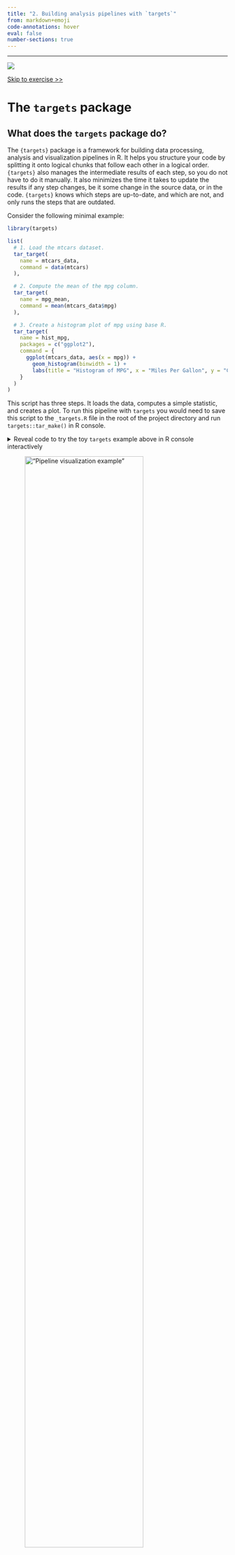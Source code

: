 ```yaml
---
title: "2. Building analysis pipelines with `targets`"
from: markdown+emoji
code-annotations: hover
eval: false
number-sections: true
---
```


-----

![](media/images/blocks-targets.png)

[Skip to exercise \>\>](#exercise)

# The `targets` package {#targets}

## What does the `targets` package do?

The `{targets}` package is a framework for building data processing, analysis and visualization pipelines in R. It helps you structure your code by splitting it onto logical chunks that follow each other in a logical order. `{targets}` also manages the intermediate results of each step, so you do not have to do it manually. It also minimizes the time it takes to update the results if any step changes, be it some change in the source data, or in the code. `{targets}` knows which steps are up-to-date, and which are not, and only runs the steps that are outdated.

Consider the following minimal example:

```r
library(targets)

list(
  # 1. Load the mtcars dataset.
  tar_target(
    name = mtcars_data,
    command = data(mtcars)
  ),

  # 2. Compute the mean of the mpg column.
  tar_target(
    name = mpg_mean,
    command = mean(mtcars_data$mpg)
  ),

  # 3. Create a histogram plot of mpg using base R.
  tar_target(
    name = hist_mpg,
    packages = c("ggplot2"),
    command = {
      ggplot(mtcars_data, aes(x = mpg)) +
        geom_histogram(binwidth = 1) +
        labs(title = "Histogram of MPG", x = "Miles Per Gallon", y = "Count")
    }
  )
)
```

This script has three steps. It loads the data, computes a simple statistic, and creates a plot. To run this pipeline with `targets` you would need to save this script to the `_targets.R` file in the root of the project directory and run `targets::tar_make()` in R console.

<details>
<summary>Reveal code to try the toy `targets` example above in R console interactively</summary>

To quickly run the pipeline above in R console without setting up `targets` properly and creating an R script file, you can use the code below, that can be pasted in to the R console (and it will make the pipeline run in a temporary directory):

```r
library(targets)
tar_dir({
  tar_script({
    library(targets)
    list(
      # Load the mtcars dataset.
      tar_target(mtcars_data, mtcars),
      
      # Compute the mean of the mpg column.
      tar_target(mpg_mean, mean(mtcars_data$mpg)),
      
      # Create a histogram plot of mpg using base R.
      # The plot is saved as a PNG file and the filename is returned.
      tar_target(plot_mpg, {
        png("hist_mpg.png")  # Open a PNG device.
        hist(mtcars_data$mpg,
             breaks = "Sturges",
             main = "Histogram of MPG",
             xlab = "Miles Per Gallon",
             ylab = "Frequency",
             col = "lightblue")
        dev.off()  # Close the device.
        "hist_mpg.png"  # Return the filename as the target value.
      })
    )
  }, ask = FALSE)
  
  # Run all targets defined in the pipeline.
  tar_make()

})
```

You will get output similar to this:

```r
▶ dispatched target mtcars_data
● completed target mtcars_data [0 seconds, 1.225 kilobytes]
▶ dispatched target plot_mpg
● completed target plot_mpg [0.011 seconds, 65 bytes]
▶ dispatched target mpg_mean
● completed target mpg_mean [0 seconds, 52 bytes]
▶ ended pipeline [0.059 seconds]
```

It would mean that all steps have been executed successfully.

Similarly, if you add `tar_visnetwork()` after `tar_make()`, you will get a visualization of the pipeline:

```r
library(targets)
tar_dir({
  tar_script({
    library(targets)
    list(
      # Load the mtcars dataset.
      tar_target(mtcars_data, mtcars),
      
      # Compute the mean of the mpg column.
      tar_target(mpg_mean, mean(mtcars_data$mpg)),
      
      # Create a histogram plot of mpg using base R.
      # The plot is saved as a PNG file and the filename is returned.
      tar_target(plot_mpg, {
        png("hist_mpg.png")  # Open a PNG device.
        hist(mtcars_data$mpg,
             breaks = "Sturges",
             main = "Histogram of MPG",
             xlab = "Miles Per Gallon",
             ylab = "Frequency",
             col = "lightblue")
        dev.off()  # Close the device.
        "hist_mpg.png"  # Return the filename as the target value.
      })
    )
  }, ask = FALSE)
  
  # Run all targets defined in the pipeline.
  tar_make()
  tar_visnetwork()
})

```

You would get output similar to the one in the @fig-mtcars-visnet below.
</details>

!["Pipeline visualization example"](media/images/mtcars-visnet.png){#fig-mtcars-visnet width=80%}

As you can see in @fig-mtcars-visnet, `{targets}` knows that the summary statistic and the plot depend on the data. If you were to change the first step of the pipeline, then the next time you ask `{targets}` to update the pipeline, it would only run steps two and three. If, however, instead of changing the data, you changed the code for the plot (e.g. change the title), then the pipeline would only re-run step three. This way, you do not have to manually keep track of what might have changed in the data or the code, or, in more complex pipelines, in the intermediate data (such as cross-validation folds for machine learning models) - `{targets}` will figure it out for you.

# Exercise {#exercise}

## Goal

The goal of this exercise is to use the project folder that you have set up in the previous exercise with `{renv}` to create a simple analysis pipeline using `{targets}`.

::: {.callout-note}
If you have not successfully completed the previous exercise, you can start the current one by downloading the repository [https://github.com/e-kotov/2025-mpidr-workflows-reference-01](https://github.com/e-kotov/2025-mpidr-workflows-reference-01){target="_blank"} and extracting it to your computer.
:::

## Instructions

## Open the project folder in your editor

Open either your own project, or our reference project snapshot form the Note above.

If you open your own project, you should see in the R console:

```r
- Project 'path/on/your/computer/to/your/project' loaded. [renv 1.1.1]
```

If you open our reference project, you should see in the R console:

```r
OK
- Installing renv  ... OK

- Project 'path/on/your/computer/2025-mpidr-workflows-reference-01' loaded. [renv 1.1.1]
- One or more packages recorded in the lockfile are not installed.
- Use `renv::status()` for more details.
```

::: {.callout-note}
The reason you will see that the packages are not installed, is because the library of R packages is specific to an operating system and is considered as a disposable storage. By default, it is not pushed to GitHub. Therefore, when you copy such project from GitHub, you don't have the packages, but you have all the files to restore the packages as required by the `renv.lock` file.
:::

## Restore (install) the R packages in the project

### In your own project

In your own project, you need to run:

```r
renv::status()
```

This is to make sure that all the packages are installed in the project. If any packages are still missing, see the step below.

### In our reference project

If you are working in our reference project from [https://github.com/e-kotov/2025-mpidr-workflows-reference-01](https://github.com/e-kotov/2025-mpidr-workflows-reference-01){target="_blank"}, you need to run:

```r
renv::restore()
```

After you confirm, you should see the package installation process.

Once the installation finishes, to make sure you have successfully installed all packages, run:

```r
renv::status()
```

You should get something like this:

```r
No issues found -- the project is in a consistent state.
```

## Setup the `{targets}` pipeline

You could of course create a `targets` pipeline manually, but there is a handy R function to initialize a template for you:

```r
targets::use_targets()
```

Agree to that and `{renv}` will take over again to install a new package. Don't forget to add it to the `renv.lock` file with `renv::snapshot()` later.

Once this is done, you should get a new file `_targets.R` in the root of your project folder.

## Explore the sample pipeline

Before editing the `_targets.R` file, explore the pipeline that is already defined in the file.

First, run this to see the interactive graph of the pipeline (you will need to agree to install `visNetwork` package when you run this for the first time, run the command again if you still don't see the visualisation in the viewer):

```r
targets::tar_visnetwork()
```

You will see that all steps are currently outdated.

Now you can runn all the steps in the pipeline:

```r
targets::tar_make()
```

Notice that you a new folder called `_targets` is created in the project folder. This is where the output of the pipeline will be stored as well as some metadata.

If you run `targets::tar_visnetwork()` again, you will find all steps are now up-to-date.

Now you can inspect in the `R` console the results of each step. You do not need to think where each output is saved, as all outputs are always stored in the `_targets` folder and are accessible by their name. For example:

```r
tmp_object <- targets::tar_read(data)
print(tmp_object)
rm(tmp_object)
```

This will read the `data` object that is the output of the first step of the example pipeline and print it to the console. Finally, we also remove this object from the workspace to keep it clean.

You may also load the object `data` with its name directly into the workspace with:

```r
targets::tar_load(data)
```

```r
ls()
```

```r
[1] "data"
```

Now clean the workspace/environment:

```r
rm(list = ls())
```

To delete saved outputs of all or certain (see the [documentation](https://docs.ropensci.org/targets/reference/tar_destroy.html){target="_blank"}) steps, run:

```r
targets::tar_destroy()
```

To delete the saved results of steps that you might have deleted and will not use anymore, you could run:

```r
targets::tar_prune()
```

## Adjust `targets` settings

Feel free to remove most of the comments in the example `_targets.R` file, espetially the ones regarding the targets options. We recommend you do set the options as follows:

```r
tar_option_set(
  format = "qs"
)
```

The `qs`/`qs2` format is a faster and more space efficient alternative to `rds` format. You can read more about it in the [`qs2` documentation](https://github.com/qsbase/qs2?tab=readme-ov-file#single-threaded). This will be the format that `targets` uses to save the output of each step of the pipeline, unless you specify `format = 'file'`, or set it to something else in the specicfic `tar_target()` step.

::: {.callout-note}
You might also notice that we suggest to remove the `packages` option from `tar_option_set()` that was originally there. This is because it is much safer to specify the packages you need in each `tar_target()` step individually. This might seem like a lot of work, but it it has many advatanges:

- Each step runs much faster, as unnecessary packages are not loaded.
- You can prevent potential package conflicts. In big projects with hundreds of packages, some packages may not work well when loaded simultaneously (which would happen if you specify the `packages` option globally for all steps).
- It is much easier to debug, as you can see which packages are loaded at each step.
:::

For more `targets` options, you can see the documentation for [`tar_option_set()`](https://docs.ropensci.org/targets/reference/tar_option_set.html){target="_blank"}.

## Analysis step 1 - Get the data {#step1-get-data}

See the code in Jonas's repository at [https://github.com/jschoeley/openscience25/tree/main/layer2-communal/example_2-1](https://github.com/jschoeley/openscience25/tree/main/layer2-communal/example_2-1){target="_blank"}.

Let us try to implement the steps from his code in a `targets` pipeline. We will guide you through the first pipeline step together.

### Wrap data download step into a function

We first need to implement the data download step found in [https://github.com/jschoeley/openscience25/blob/main/layer2-communal/example_2-1/code/10-download_input_data_from_zenodo.R](https://github.com/jschoeley/openscience25/blob/main/layer2-communal/example_2-1/code/10-download_input_data_from_zenodo.R){target="_blank"}.

We will keep all functions that implement the steps in a separate folder called `R`. Create this folder manually and create a file called `10-download_input_data_from_zenodo.R` in it. Copy the code from Jonas's repository and save it in this new file, but convert it to a function that we could call from the `targets` pipeline. Compared to Jonas's original code, this function needs to make sure that the folder for the file downloads exists and also return the paths to the downloaded data files. See the suggested function below:

```r
# Download analysis input data from Zenodo
download_files_from_zenodo <- function(
  data_folder = "data"
) {
  # make sure the data folder exists
  if (!dir.exists(data_folder)) {
    dir.create(data_folder, recursive = TRUE)
  }

  # download the files
  download.file(
    url = 'https://zenodo.org/records/15033155/files/10-euro_education.csv?download=1',
    destfile = paste0(data_folder, "/10-euro_education.csv")
  )

  download.file(
    url = 'https://zenodo.org/records/15033155/files/10-euro_sectors.csv?download=1',
    destfile = paste0(data_folder, "/10-euro_sectors.csv")
  )

  download.file(
    url = 'https://zenodo.org/records/15033155/files/10-euro_geo_nuts2.rds?download=1',
    destfile = paste0(data_folder, "/10-euro_geo_nuts2.rds")
  )

  # find the downloaded files
  data_from_zenodo <- list.files("data", full.names = TRUE)

  # return the list of files
  return(data_from_zenodo)
}
```

Compare this to the original code from Jonas's repository at [https://github.com/jschoeley/openscience25/blob/main/layer2-communal/example_2-1/code/10-download_input_data_from_zenodo.R](https://github.com/jschoeley/openscience25/blob/main/layer2-communal/example_2-1/code/10-download_input_data_from_zenodo.R){target="_blank"}.

Now, to implement this first step into the pipeline, let us find the list of steps in the end of the `_targets.R` file, it's the one where all the steps are listed, each starting with `tar_target()`.

Remove all the example steps and insert your own:

```r
list(
  # download files from zenodo
  tar_target(
    name = data_from_zenodo,
    command = download_files_from_zenodo(
      data_folder = "data"
    ),
    format = "file"
  )
)
```

Notice that we have added `format = "file"` to our first step. This means that `targets` should expect not a generic `R` object like a `data.frame`, `list`, or `vector` as on output of the `download_files_from_zenodo()` function, but a vector of files. This is useful for actions such as file downloads, as `targets` will be checking on it's own if all expected files are actually downloaded.

The final step is to inform `targets` that we want to run the pipeline by executing the `targets::tar_make()`.

### Download files by executing the pipeline

Now you can run the pipeline by executing:

```r
targets::tar_make()
```

You should get something like this:

```r
▶ dispatched target data_from_zenodo
trying URL 'https://zenodo.org/records/15033155/files/10-euro_education.csv?download=1'
Content type 'text/plain; charset=utf-8' length 11150 bytes (10 KB)
==================================================
downloaded 10 KB

trying URL 'https://zenodo.org/records/15033155/files/10-euro_sectors.csv?download=1'
Content type 'text/plain; charset=utf-8' length 20626 bytes (20 KB)
================================
downloaded 20 KB

trying URL 'https://zenodo.org/records/15033155/files/10-euro_geo_nuts2.rds?download=1'
Content type 'application/octet-stream' length 261344 bytes (255 KB)
=======
downloaded 255 KB

● completed target data_from_zenodo [0.894 seconds, 293.12 kilobytes]
▶ ended pipeline [0.94 seconds]
```

The pipeline downloaded the files from Zenodo and will save them into the `data` folder. You can now use the downloaded files in the next steps of the pipeline.

Make an interactive graph of the pipeline:

```r
targets::tar_visnetwork()
```


You should see a network similar to the one in @fig-ex-02-targets-zenodo-data.png.

!["Up to date workflow including getting the data and producing the basemap"](media/images/ex-02-targets-zenodo-data.png){#fig-ex-02-targets-zenodo-data.png}



::: {.callout-note}
One thing to try, is to manually delete any one of the downloaded files and run the `targets::tar_visnetwork()` function. You will then see that one of the steps is outdated, as `targets` knows from the first run that it needs to keep track of files and it has noted the file signatures.
:::

### Add data folder to `.gitignore`

As the data is preserved at Zenodo, and as it is bad practice to store data in the git repository, we should add the `data` folder to the `.gitignore` file. You can do this by executing the following command in the `R` console:

```r
usethis::use_git_ignore("data")
```

This will create a new `.gitignore` file in the root of the project (in case it did not exist) and add the `data` folder there. Now `git` tools will not prompt you to commit the `data` folder and it will never be pushed to GitHub or other remote repository you are using.



## Analysis step 2 - Create background map

Now let us add a new step that creates background map that will be re-used in all of the plots me can create following the code in Jonas's repository. We will look at the code in [https://github.com/jschoeley/openscience25/blob/main/layer2-communal/example_2-1/code/20-create_european_backgroundmap.R](https://github.com/jschoeley/openscience25/blob/main/layer2-communal/example_2-1/code/20-create_european_backgroundmap.R){target="_blank"} and adjust it to be a `targets` step executed by `tar_target()`.

Because the code there uses [`_config.yaml`](https://github.com/jschoeley/openscience25/blob/main/layer2-communal/example_2-1/code/_config.yaml){target="_blank"} to customize the plots, you will need to [download](https://github.com/jschoeley/openscience25/raw/refs/heads/main/layer2-communal/example_2-1/code/_config.yaml){target="_blank"} it and put into your project, e.g. into `config` folder.

We will also break down the code into steps, as it makes sense to isolate the code for downloading the data from Natural Earth into a separate function.

#### Step 2.1 Download Natural Earth data

Look at [the corresponding lines](https://github.com/jschoeley/openscience25/blob/9efc85e2dad9b2d1cc05da2d257c5dad01a97276/layer2-communal/example_2-1/code/20-create_european_backgroundmap.R#L28C1-L42C39){target="_blank"} in Jonas's code:

```r
# Download Eurasian geodata ---------------------------------------
eura_sf <-
  # download geospatial data for European, Asian and African countries
  ne_countries(continent = c('europe', 'asia', 'africa'),
               returnclass = 'sf', scale = 10) %>%
  # project to crs suitable for Europe
  st_transform(crs = config$crs) %>%
  # merge into single polygon
  st_union(by_feature = FALSE) %>%
  # crop to Europe
  st_crop(xmin = config$eurocrop$xmin,
          xmax = config$eurocrop$xmax,
          ymin = config$eurocrop$ymin,
          ymax = config$eurocrop$ymax)
```

We will rewrite it as a following function:

```r
# Download Eurasian geodata ---------------------------------------
download_ne_data <- function(
  crs, xmin, xmax, ymin, ymax
) {
  eura_sf <-
    # download geospatial data for European, Asian and African countries
    rnaturalearth::ne_countries(
      continent = c('europe', 'asia', 'africa'),
      returnclass = 'sf',
      scale = 10
    ) |>
    # project to crs suitable for Europe
    sf::st_transform(crs = crs) |>
    # merge into single polygon
    sf::st_union(by_feature = FALSE) |>
    # crop to Europe
    sf::st_crop(xmin = xmin, xmax = xmax, ymin = ymin, ymax = ymax)

  return(eura_sf)
}
```

As you can see, we got rid of the references to `yaml` file, which is one of the ways to approach it. Any preferences previously set in yaml file are now set in the function parameters.

We also prefixed each function call with a package name. We do this to be more aware of which packages we use in each function to minimize the potential for conflicts.

In the list of `targets` steps we will add the call as follows:

```r
tar_target(
  name = eura_sf,
  packages = c("rnaturalearth", "sf"),
  command = download_ne_data(
    crs = 3035,
    xmin = 25.0e+5,
    xmax = 75.0e+5,
    ymin = 13.5e+5,
    ymax = 54.5e+5
  )
)
```

Note that:

- We specified the `packages` argument for an individual target step.
- We did not specify the `format = "file"`, so by default it will be `qs2` format, as specified above in `tar_option_set()`.

::: {.callout-note}
As you might have noticed, we set the name of the `targets` step as `eura_sf`, and we also return an object called `eura_sf` from the `download_ne_data()` function. These names do NOT have to match, as in larger projects functions may be reused multiple times and they may have more generic uses and therefore return different output to different targets based on their input parameters. In this case, we are just naming the objects in the same way for convenience.
:::

Test the `targets` pipeline by running it and making an interactive graph:

```r
targets::tar_make()
targets::tar_visnetwork()
```

You should see a network similar to the one in @fig-ex-02-targets-ne-data.

!["Up to date workflow including getting the data and producing the basemap"](media/images/ex-02-targets-ne-data.png){#fig-ex-02-targets-ne-data}




## Step 2.2 Wrap background map creation step into a function

Create a file `20-create_european_backgroundmap.R` in `R` subfolder of your project.

Look at [the first few lines](https://github.com/jschoeley/openscience25/blob/9efc85e2dad9b2d1cc05da2d257c5dad01a97276/layer2-communal/example_2-1/code/20-create_european_backgroundmap.R#L15-L26){target="_blank"} in Jonas's code, just after the `library()` calls (which we will look at later).

Original lines:

```r
# input and output paths
paths <- list()
paths$input <- list(
  config = './code/_config.yaml'
  
)
paths$output <- list(
  euro_basemap.rds = './data/20-euro_basemap.rds'
)

# global configuration
config <- read_yaml(paths$input$config)
```

We do not nede to use any of these lines anymore. Previously we had to specify where to save the base map in `paths$output`. With `targets`, we do not need to manually keep track where we save intermediate results and wether or not they are up to date. Instead of saving the file at the path specified in `paths$output`, we will just return an `R` object from the function called by a particular `targets` step and it will be stored automatically for us in `_targets/objects` folder. We do not need the `_config.yaml` here anymore, as it did not contain any variables that would affect the basemap creation.

We only need [the lines](https://github.com/jschoeley/openscience25/blob/9efc85e2dad9b2d1cc05da2d257c5dad01a97276/layer2-communal/example_2-1/code/20-create_european_backgroundmap.R#L44C1-L53C15){target="_blank"} that create a `ggplot2` plot object with the basemap:

```r
# Draw a basemap of Europe ----------------------------------------
euro_basemap <-
  ggplot(eura_sf) +
  geom_sf(
    aes(geometry = geometry),
    color = NA, fill = 'grey90'
  ) +
  coord_sf(expand = FALSE, datum = NA) +
  theme_void()
```

And we rewrite these as a function:

```r
# Draw a basemap of Europe ----------------------------------------
create_european_backgroundmap <- function(
  eura_sf
) {
  # eura_sf <- targets::tar_read(eura_sf) # for debug

  euro_basemap <-
    ggplot2::ggplot(eura_sf) +
    ggplot2::geom_sf(
      aes(geometry = geometry),
      color = NA,
      fill = 'grey90'
    ) +
    ggplot2::coord_sf(expand = FALSE, datum = NA) +
    ggplot2::theme_void()

  return(euro_basemap)
}
```

Notice that we pass `eura_sf` object that we created with `targets` step that executed `download_ne_data()` and we return the `ggplot2` object `euro_basemap` that should be reused in the next steps for creating the maps.

We also added explicit `ggplot2::` prefixes to relevant functions. This is optional, as we will specify that we need `ggplot2` package for this function in the `targets` pipeline, but this also helps to debug the function quickly.

To run the code in this function manually, you can use the commented out line `eura_sf <- targets::tar_read(eura_sf)` to quickly load the `eura_sf` object (assuming you have previously ran the `targets` pipeline and it is saved in the `targets/ojects` storage).

Now let us add a `targets` step to the pipeline:

```r
tar_target(
  name = euro_basemap,
  packages = c("ggplot2"),
  command = create_european_backgroundmap(
    eura_sf = eura_sf
  )
)
```

Test the targets pipeline by running it and making an interactive graph:

```r
targets::tar_make()
targets::tar_visnetwork()
```

You should see a network similar to the one in @fig-ex-02-targets-eubasemap-done.

!["Up to date workflow including getting the data and producing the basemap"](media/images/ex-02-targets-eubasemap-done.png){#fig-ex-02-targets-eubasemap-done}

Now if you run `targets::tar_read(euro_basemap)`, you should get a plot of the basemap (see @fig-ex-02-targets-euro-basemap):

![The figure to be expected as output of `targets::tar_read(euro_basemap)`](media/images/ex-02-targets-euro-basemap.png){#fig-ex-02-targets-euro-basemap}

## Next steps

Now you it is up to you to adapt the code from one of the R scripts that create maps (`30-plot_figure_1.R`, `31-plot_figure_2.R`, `32-plot_figure_3.R`) in Jonas's repository at [https://github.com/jschoeley/openscience25/tree/main/layer2-communal/example_2-1/code](https://github.com/jschoeley/openscience25/tree/main/layer2-communal/example_2-1/code){target="_blank"}. in the same way we did above. We would suggest that because these plots are final output images, instead of returning `ggplot2` objects from the plot making functions, you save the plots to files and return the path to the file, like we did with the [step that downloaded the data from Zenodo](#step1-get-data).
